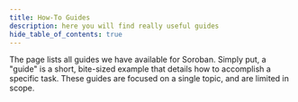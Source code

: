 ```yaml
---
title: How-To Guides
description: here you will find really useful guides
hide_table_of_contents: true
---
```


The page lists all guides we have available for Soroban. Simply put, a "guide" is a short, bite-sized example that details how to accomplish a specific task. These guides are focused on a single topic, and are limited in scope.
